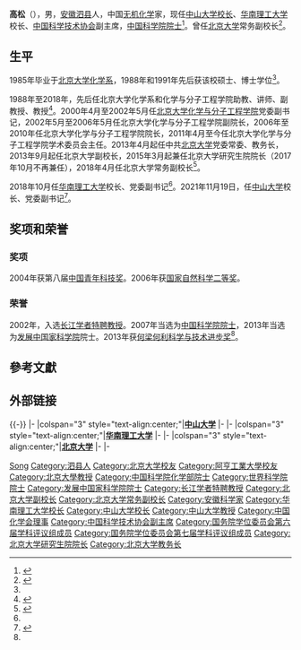 {{Otheruses|other=名为高松的其他人物|高松}}
{{Infobox Officeholder
|name=高松
|honorific-suffix=
|office1=[[中山大学|中山大学]][[中山大学校长|校长]]
|term_start1=2021年11月19日
|predecessor1=[[罗俊_(物理学家)|罗俊]]
|office2=[[华南理工大学|华南理工大学]][[华南理工大学校长|校长]]
|term_start2=2018年10月
|predecessor2=[[王迎军|王迎军]]
|office3=[[中国科学院院士|中国科学院院士]]
|1blankname3=当选年份
|1namedata3=2007年
|1blankname4=学部
|1namedata4=[[化学|化学]]部
|birth_date={{Birth year and age|1964|2}}
|death_date=
|death_place=
|nationality={{PRC}}
|native place = [[安徽|安徽]][[泗县|泗县]]
|party=[[中国共产党|中国共产党]]
|education=[[北京大学|北京大学]]化学系
|relations=
|occupation=
|footnotes=
}}

'''高松'''（{{bd|1964年|2月||}}），男，[[安徽省|安徽]][[泗县|泗县]]人，中国[[无机化学|无机化学]]家，现任[[中山大学|中山大学]][[中山大学校长|校长]]、[[华南理工大学|华南理工大学]]校长、[[中国科学技术协会|中国科学技术协会]]副主席，[[中国科学院院士|中国科学院院士]]<ref>{{Cite news|url=https://www.thepaper.cn/newsDetail_forward_18654884|title=两所985大学同一校长？华工：属实，高松院士目前同时担任中大、华工校长|author=吴怡|work=澎湃新闻|date=2022-06-20|dead-url=yes|accessdate=2022-06-20|archive-date=2022-06-20|archive-url=https://web.archive.org/web/20220620152732/https://www.thepaper.cn/newsDetail_forward_18654884}}</ref>。曾任[[北京大学|北京大学]]常务副校长<ref name=":0">{{Cite web|title=高松|url=http://www.casad.cas.cn/aca/371/hxb-200906-t20090624_1802303.html|work=中国科学院学部与院士|accessdate=2019-02-12|archive-date=2019-02-13|archive-url=https://web.archive.org/web/20190213005756/http://www.casad.cas.cn/aca/371/hxb-200906-t20090624_1802303.html|dead-url=no}}</ref>。

== 生平 ==
1985年毕业于[[北京大学化学系|北京大学化学系]]，1988年和1991年先后获该校硕士、博士学位<ref name=":0" />。

1988年至2018年，先后任北京大学化学系和化学与分子工程学院助教、讲师、副教授、教授<ref name=":1">{{Cite web |title=北大常务副校长高松接棒华南理工校长，43岁当选中科院院士 |url=https://www.thepaper.cn/newsDetail_forward_2521933 |work=澎湃新闻 |archive-url=https://web.archive.org/web/20190212190345/https://www.thepaper.cn/newsDetail_forward_2521933 |archive-date=2019-02-12 |accessdate=2019-02-12 |dead-url=no}}</ref>。2000年4月至2002年5月任[[北京大学化学与分子工程学院|北京大学化学与分子工程学院]]党委副书记，2002年5月至2006年5月任北京大学化学与分子工程学院副院长，2006年至2010年任北京大学化学与分子工程学院院长，2011年4月至今任北京大学化学与分子工程学院学术委员会主任。2013年4月起任中共[[北京大学|北京大学]]党委常委、教务长，2013年9月起任北京大学副校长，2015年3月起兼任北京大学研究生院院长（2017年10月不再兼任），2018年4月任北京大学常务副校长<ref>{{Cite web|title=教育部关于高松、詹启敏任职的通知|url=http://www.moe.gov.cn/srcsite/A04/moe_673/201805/t20180531_337916.html|work=中华人民共和国教育部|accessdate=2019-02-12|archive-date=2019-02-12|archive-url=https://web.archive.org/web/20190212190435/http://www.moe.gov.cn/srcsite/A04/moe_673/201805/t20180531_337916.html|dead-url=no}}</ref>。

2018年10月任[[华南理工大学|华南理工大学]]校长、党委副书记<ref name=":1" />。2021年11月19日，任[[中山大学|中山大学]]校长、党委副书记<ref name=":中大">{{Cite web |date=2021-11-19 |title=高松任中山大学校长 |url=http://www.moe.gov.cn/jyb_xwfb/gzdt_gzdt/s5987/202111/t20211119_580977.html |work=中华人民共和国教育部 |accessdate=2021-11-19 |archive-date=2021-11-19 |archive-url=https://web.archive.org/web/20211119040356/http://www.moe.gov.cn/jyb_xwfb/gzdt_gzdt/s5987/202111/t20211119_580977.html }}</ref>。

== 奖项和荣誉 ==
=== 奖项 ===
2004年获第八届[[中国青年科技奖|中国青年科技奖]]。2006年获[[国家自然科学二等奖|国家自然科学二等奖]]。

=== 荣誉 ===
2002年，入选[[长江学者奖励计划|长江学者特聘教授]]。2007年当选为[[中国科学院院士|中国科学院院士]]，2013年当选为[[发展中国家科学院|发展中国家科学院]]院士。2013年获[[何梁何利科学与技术进步奖|何梁何利科学与技术进步奖]]<ref name=":0" />。

== 參考文獻 ==
{{reflist}}

== 外部链接 ==
{{-}}
{{start box}}
{{s-edu}}
{{s-aca}}
|-
|colspan="3" style="text-align:center;"|'''[[中山大学|中山大学]]'''
|-
{{s-before|[[罗俊_(物理学家)|罗俊]]}}
{{s-title|[[中山大学校长|中山大学校长]]|2021年11月至今}}
{{s-inc}}
|-
|colspan="3" style="text-align:center;"|'''[[华南理工大学|华南理工大学]]'''
|-
{{s-before|[[王迎军|王迎军]]}}
{{s-title|[[华南理工大学|华南理工大学]]校长|2018年10月至今}}
{{s-inc}}
|-
|colspan="3" style="text-align:center;"|'''[[北京大学|北京大学]]'''
|-
{{s-before|[[王恩哥|王恩哥]]}}
{{s-title|[[北京大学|北京大学]]教务长|2013年4月－2018年10月}}
{{s-after|[[龚旗煌|龚旗煌]]}}
|-
{{s-before|[[陈十一|陈十一]]}}
{{s-title|[[北京大学|北京大学]]研究生院院长|2015年3月－2017年10月}}
{{s-after|[[林建华|林建华]]}}
{{end box}}

{{中山大学}}
{{华南理工大学}}
{{世界一流大学建设高校校长}}
{{中国科学院化学部院士}}
{{第五批“长江学者奖励计划”特聘教授}}
{{国务院学位委员会第六届学科评议组/化学}}
{{国务院学位委员会第七届学科评议组/化学}}
{{Navboxes 
| title  = 高松在[[中國化學會_(中華人民共和國)|中国化学会]]的职务
| list1  =
{{中国化学会第二十六届理事会}}
}}
{{Navboxes 
| title  = 高松在[[中国科学技术协会|中国科学技术协会]]的职务
| list1  =
{{中国科学技术协会第九届全国委员会}}
{{中国科学技术协会第十届全国委员会}}
}}

{{Authority control}}
{{DEFAULTSORT:Gao高}}
[[Category:高姓|Song]]
[[Category:泗县人|Category:泗县人]]
[[Category:北京大学校友|Category:北京大学校友]]
[[Category:阿亨工業大學校友|Category:阿亨工業大學校友]]
[[Category:北京大學教授|Category:北京大學教授]]
[[Category:中国科学院化学部院士|Category:中国科学院化学部院士]]
[[Category:世界科学院院士|Category:世界科学院院士]]
[[Category:发展中国家科学院院士|Category:发展中国家科学院院士]]
[[Category:长江学者特聘教授|Category:长江学者特聘教授]]
[[Category:北京大学副校长|Category:北京大学副校长]]
[[Category:北京大学常务副校长|Category:北京大学常务副校长]]
[[Category:安徽科学家|Category:安徽科学家]]
[[Category:华南理工大学校长|Category:华南理工大学校长]]
[[Category:中山大学校长|Category:中山大学校长]]
[[Category:中山大学教授|Category:中山大学教授]]
[[Category:中国化学会理事|Category:中国化学会理事]]
[[Category:中国科学技术协会副主席|Category:中国科学技术协会副主席]]
[[Category:国务院学位委员会第六届学科评议组成员|Category:国务院学位委员会第六届学科评议组成员]]
[[Category:国务院学位委员会第七届学科评议组成员|Category:国务院学位委员会第七届学科评议组成员]]
[[Category:北京大学研究生院院长|Category:北京大学研究生院院长]]
[[Category:北京大学教务长|Category:北京大学教务长]]